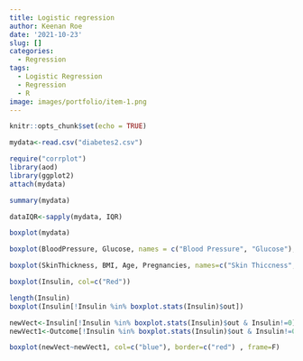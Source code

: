 ```yaml
---
title: Logistic regression
author: Keenan Roe
date: '2021-10-23'
slug: []
categories:
  - Regression
tags:
  - Logistic Regression
  - Regression
  - R
image: images/portfolio/item-1.png
---
```




```r
knitr::opts_chunk$set(echo = TRUE)
```



```r


mydata<-read.csv("diabetes2.csv")

require("corrplot")
library(aod)
library(ggplot2)
attach(mydata)

summary(mydata)

dataIQR<-sapply(mydata, IQR)

boxplot(mydata)

boxplot(BloodPressure, Glucose, names = c("Blood Pressure", "Glucose"), col=c("Red", "Gold"))

boxplot(SkinThickness, BMI, Age, Pregnancies, names=c("Skin Thiccness", "BMI", "Age", "Pregnancies"), col=c("Magenta", "darkslategray1", "lightsalmon", "blue"))

boxplot(Insulin, col=c("Red"))

length(Insulin)
boxplot(Insulin[!Insulin %in% boxplot.stats(Insulin)$out])

newVect<-Insulin[!Insulin %in% boxplot.stats(Insulin)$out & Insulin!=0]
newVect1<-Outcome[!Insulin %in% boxplot.stats(Insulin)$out & Insulin!=0]

boxplot(newVect~newVect1, col=c("blue"), border=c("red") , frame=F)


```